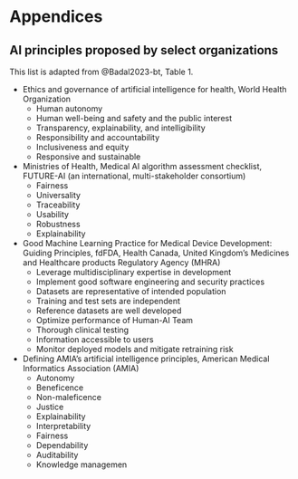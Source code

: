 # Appendices {.unnumbered}

## AI principles proposed by select organizations {.appendix}

This list is adapted from @Badal2023-bt, Table 1.

* Ethics and governance of artificial intelligence for health, World Health Organization
  * Human autonomy
  * Human well-being and safety and the public interest
  * Transparency, explainability, and intelligibility
  * Responsibility and accountability
  * Inclusiveness and equity
  * Responsive and sustainable 
* Ministries of Health, Medical AI algorithm assessment checklist, FUTURE-AI (an international, multi-stakeholder consortium)
  * Fairness
  * Universality
  * Traceability
  * Usability
  * Robustness
  * Explainability
* Good Machine Learning Practice for Medical Device Development: Guiding Principles, fdFDA, Health Canada, United Kingdom’s Medicines and Healthcare products Regulatory Agency (MHRA)
  * Leverage multidisciplinary expertise in development
  * Implement good software engineering and security practices
  * Datasets are representative of intended population
  * Training and test sets are independent
  * Reference datasets are well developed
  * Optimize performance of Human-AI Team
  * Thorough clinical testing
  * Information accessible to users
  * Monitor deployed models and mitigate retraining risk
* Defining AMIA’s artificial intelligence principles, American Medical Informatics Association (AMIA)
  * Autonomy
  * Beneficence
  * Non-maleficence
  * Justice
  * Explainability
  * Interpretability
  * Fairness
  * Dependability
  * Auditability
  * Knowledge managemen
